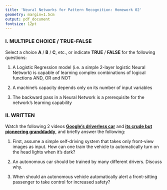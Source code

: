 ```yaml
---
title: 'Neural Networks for Pattern Recognition: Homework 02'
geometry: margin=1.5cm
output: pdf_document
fontsize: 12pt
---
```




### I. MULTIPLE CHOICE / TRUE-FALSE

Select a choice **A** / **B** / **C**, etc., or indicate **TRUE** / **FALSE** for the following questions:

1. A Logistic Regression model (i.e. a simple 2-layer logistic Neural Network) is capable of learning complex combinations of logical functions AND, OR and NOT

2. A machine's capacity depends only on its number of input variables

3. The backward pass in a Neural Network is a prerequisite for the network's learning capability



### II. WRITTEN

Watch the following 2 videos [**Google's driverless car**](http://www.youtube.com/watch?v=TsaES--OTzM) and [**its crude but pioneering granddaddy**](http://www.youtube.com/watch?v=VwwB6xcx8Wg), and briefly answer the following:

1. First, assume a simple self-driving system that takes only front-view images as input. How can one train the vehicle to automatically turn on the head lights when it's dark? 

2. An autonomous car should be trained by many different drivers. Discuss why.

3. When should an autonomous vehicle automatically alert a front-sitting passenger to take control for increased safety?